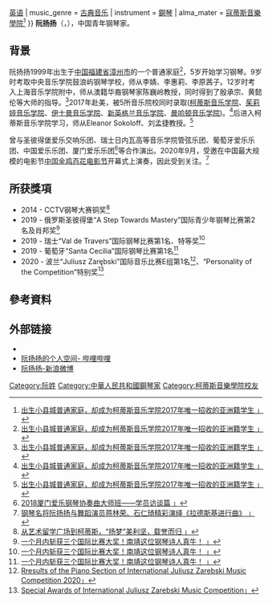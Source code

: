 {{Notability Unreferenced|time=2021-01-27T03:20:50+00:00}}
{{refimprove|time=2018-10-14T11:15:03+00:00}}
{{藝人
| type         = 演奏者
| name         = 阮扬扬
| native_name  = Yangyang Ruan
| birth_date   = {{birth date and age|1999|7|21}}
| birth_place  = [[中国|中国]][[福建省|福建省]][[漳州市|漳州市]]
| nationality  = {{PRC}}
| occupation   = [[钢琴家|钢琴家]]
| language     = [[普通话|普通话]]{{\}}[[英语|英语]]
| music_genre  = [[古典音乐|古典音乐]]
| instrument   = [[鋼琴|鋼琴]]
| alma_mater   = [[柯蒂斯音樂學院|寇蒂斯音樂學院]]<ref name="sohu_news">[https://www.sohu.com/a/241262952_684614 出生小县城普通家庭，却成为柯蒂斯音乐学院2017年唯一招收的亚洲籍学生 」]</ref>
}}
'''阮扬扬'''（{{lang-en|Yangyang Ruan}}，{{bd|1999年|7月21日|catIdx=阮扬扬}}），中国青年钢琴家。

== 背景 ==
阮扬扬1999年出生于[[中国|中国]][[福建省|福建省]][[漳州市|漳州市]]的一个普通家庭<ref name="sohu_news">[https://www.sohu.com/a/241262952_684614 出生小县城普通家庭，却成为柯蒂斯音乐学院2017年唯一招收的亚洲籍学生 」]</ref>，5岁开始学习钢琴。9岁时考取中央音乐学院鼓浪屿钢琴学校，师从李婧、李惠莉、李原茜子。12岁时考入上海音乐学院附中，师从澳籍华裔钢琴家陈巍岭教授，同时得到了殷承宗、黄懿伦等大师的指导。<ref name="sohu_news">[https://www.sohu.com/a/241262952_684614 出生小县城普通家庭，却成为柯蒂斯音乐学院2017年唯一招收的亚洲籍学生 」]</ref>2017年赴美，被5所音乐院校同时录取([[柯蒂斯音樂學院|柯蒂斯音乐学院]]、[[茱莉亞音樂學院|茱莉娅音乐学院]]、[[伊士曼音乐学院|伊士曼音乐学院]]、[[新英格兰音乐学院|新英格兰音乐学院]]、[[曼哈顿音乐学院|曼哈顿音乐学院]])。<ref name="sohu_news">[https://www.sohu.com/a/241262952_684614 出生小县城普通家庭，却成为柯蒂斯音乐学院2017年唯一招收的亚洲籍学生 」]</ref>后进入柯蒂斯音乐学院学习，师从Eleanor Sokoloff、刘孟捷教授。<ref name="sohu_news">[https://www.sohu.com/a/241262952_684614 出生小县城普通家庭，却成为柯蒂斯音乐学院2017年唯一招收的亚洲籍学生 」]</ref>

曾与圣彼得堡爱乐交响乐团、瑞士日内瓦高等音乐学院管弦乐团、葡萄牙爱乐乐团、中国爱乐乐团、厦门爱乐乐团<ref name="xmpo">[http://www.xmpo.org/al/newsview.asp?id=1890 2018厦门爱乐钢琴协奏曲大师班——学员访谈篇 」]</ref>等合作演出。2020年9月，受邀在中国最大规模的电影节[[中国金鸡百花电影节|中国金鸡百花电影节]]开幕式上演奏，因此受到关注。<ref name="sinavideo">[https://k.sina.cn/article_5395667635_m1419b5ab303300tc52.html 钢琴名将阮扬扬与舞蹈演员蒋林荣、石仁琦精彩演绎《拉德斯基进行曲》 」]</ref>

== 所获獎項 ==
*2014 - CCTV钢琴大赛铜奖<ref name="qq_news">[https://new.qq.com/omn/20190925/20190925A059YX00.html 从艺术留学广场到柯蒂斯，“扬梦”美利坚，载誉而归 」]</ref>
*2019 - 俄罗斯圣彼得堡“A Step Towards Mastery”国际青少年钢琴比赛第2名及肖邦奖<ref name="sohu">[https://www.sohu.com/a/329551838_100218345 一个月内斩获三个国际比赛大奖！南靖这位钢琴诗人真牛！ 」]</ref>
*2019 - 瑞士“Val de Travers”国际钢琴比赛第1名、特等奖<ref name="sohu">[https://www.sohu.com/a/329551838_100218345 一个月内斩获三个国际比赛大奖！南靖这位钢琴诗人真牛！ 」]</ref>
*2019 - 葡萄牙“Santa Cecilia”国际钢琴比赛第1名<ref name="sohu">[https://www.sohu.com/a/329551838_100218345 一个月内斩获三个国际比赛大奖！南靖这位钢琴诗人真牛！ 」]</ref>
*2020 - 波兰“Juliusz Zarębski”国际音乐比赛E组第1名<ref name="juliusz1">[http://konkurs-zarebski.eu/wp-content/uploads/2021/01/WYNIKI-SEKCJI-FORTEPIAN-SOLO-2020.pdf Rresults of the Piano Section of International Juliusz Zarebski Music Competition 2020」]</ref>、“Personality of the Competition”特别奖<ref name="juliusz2">[http://konkurs-zarebski.eu/wp-content/uploads/2021/01/NAGRODY-SPECJALNE-2020.pdf Special Awards of International Juliusz Zarebski Music Competition」]</ref>

== 參考資料 ==
{{Reflist|1}}

== 外部链接 ==
* {{Instagram|yangyangruan|Yangyang Ruan}}
* [https://space.bilibili.com/19157977 阮扬扬的个人空间- 哔哩哔哩]
* [https://weibo.com/u/6161876720 阮扬扬-新浪微博]

[[Category:阮姓|Category:阮姓]]
[[Category:中華人民共和國鋼琴家|Category:中華人民共和國鋼琴家]]
[[Category:柯蒂斯音樂學院校友|Category:柯蒂斯音樂學院校友]]